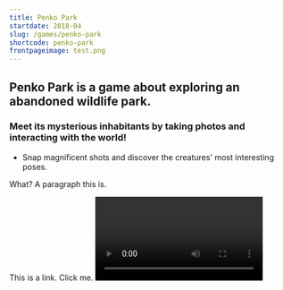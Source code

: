 ```yaml
---
title: Penko Park
startdate: 2018-04
slug: /games/penko-park
shortcode: penko-park
frontpageimage: test.png
---
```


<h2>Penko Park is a game about exploring an abandoned wildlife park.</h2>
<h3>
  Meet its mysterious inhabitants by taking photos and interacting with the
  world!
</h3>
<ul>
  <li>
    Snap magnificent shots and discover the creatures' most interesting poses.
  </li>
</ul>
<p>What? A paragraph this is.</p>
<Link to="../../">This is a link. Click me.</Link>
<Video
  videoSrcURL="https://www.youtube.com/embed/6Cht1fqU6Ws"
  videoTitle="Reveal Trailer"
/>
<GImage filename="wunderdoktor-screenshot-6.png" />
<GGif filename="bird.gif" />
